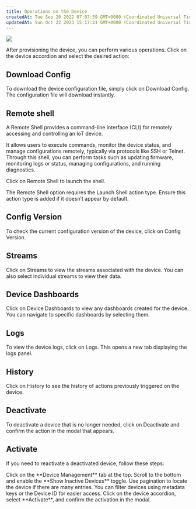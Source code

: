 ```yaml
---
title: Operations on the Device
createdAt: Tue Sep 20 2022 07:07:59 GMT+0000 (Coordinated Universal Time)
updatedAt: Sun Oct 22 2023 15:17:31 GMT+0000 (Coordinated Universal Time)
---
```


![](https://usercontent.clueso.io/1f4455e0-789e-4beb-8cd9-4dac96bc47e4/323741be-de42-419d-9356-3029f7cbc932/8dec9d6c-0f75-4a09-bf21-0c827daa0493/images/ff5d784e-7bd2-46ce-ab66-9491c0b97207.gif)

After provisioning the device, you can perform various operations. Click on the device accordion and select the desired action:

## Download Config

To download the device configuration file, simply click on Download Config. The configuration file will download instantly.

## Remote shell

A Remote Shell provides a command-line interface (CLI) for remotely accessing and controlling an IoT device. 

It allows users to execute commands, monitor the device status, and manage configurations remotely, typically via protocols like SSH or Telnet. Through this shell, you can perform tasks such as updating firmware, monitoring logs or status, managing configurations, and running diagnostics.

Click on Remote Shell to launch the shell.

<Warning>The Remote Shell option requires the Launch Shell action type. Ensure this action type is added if it doesn’t appear by default.</Warning>

## Config Version

To check the current configuration version of the device, click on Config Version.

## Streams

Click on Streams to view the streams associated with the device. You can also select individual streams to view their data.

## Device Dashboards

Click on Device Dashboards to view any dashboards created for the device. You can navigate to specific dashboards by selecting them.

## Logs

To view the device logs, click on Logs. This opens a new tab displaying the logs panel.

## History

Click on History to see the history of actions previously triggered on the device.

## Deactivate

To deactivate a device that is no longer needed, click on Deactivate and confirm the action in the modal that appears.

## Activate

If you need to reactivate a deactivated device, follow these steps:

<Steps> 
<Step title="Access Device Management Tab"> Click on the **Device Management** tab at the top. </Step> 
<Step title="Enable 'Show Inactive Devices' Toggle"> Scroll to the bottom and enable the **Show Inactive Devices** toggle. </Step> 
<Step title="Find the Device"> Use pagination to locate the device if there are many entries. <Note>You can filter devices using metadata keys or the Device ID for easier access.</Note> 
</Step> <Step title="Activate the Device"> Click on the device accordion, select **Activate**, and confirm the activation in the modal. </Step> 
</Steps>


